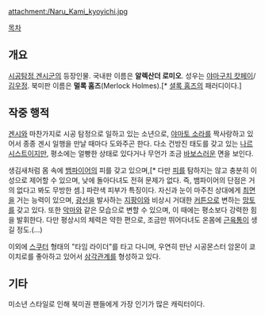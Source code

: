 {{{+1 鳴神京一郎 / Kyoichiro Narugami }}}

attachment:/Naru_Kami_kyoyichi.jpg

[[목차]]

== 개요 ==
[[시공탐정 겐시군]]의 등장인물. 국내판 이름은 '''알렉산더 로미오'''. 성우는 [[야마구치 캇페이]]/[[김우정]]. 북미판 이름은 '''멀록 홈즈'''(Merlock Holmes).[* [[셜록 홈즈]]의 패러디이다.]

== 작중 행적 ==
[[겐시]]와 마찬가지로 시공 탐정으로 일하고 있는 소년으로, [[야마토 소라]]를 짝사랑하고 있어서 종종 겐시 일행을 만날 때마다 도와주곤 한다. 다소 건방진 태도를 갖고 있는 [[나르시스트]]이지만, 평소에는 얼빵한 상태로 있다거나 무언가 조금 [[바보]]스러운 면을 보인다.

생김새처럼 몸 속에 [[뱀파이어]]의 피를 갖고 있으며,[*  다만 [[피]]를 탐하지는 않고 충분히 이성으로 제어할 수 있으며, 낮에 돌아다녀도 전혀 문제가 없다. 즉, 뱀파이어의 단점은 거의 없다고 봐도 무방한 셈.] 파란색 피부가 특징이다. 자신과 눈이 마주친 상대에게 [[최면]]을 거는 능력이 있으며, [[광선]]을 발사하는 [[지팡이]]와 비상시 거대한 [[커튼]]으로 변하는 [[망토]]를 갖고 있다. 또한 [[악마]]와 같은 모습으로 변할 수 있으며, 이 때에는 평소보다 강력한 힘을 발휘한다. 다만 평상시의 체력은 약한 편으로, 조금만 뛰어다녀도 온몸에 [[근육통]]이 생길 정도.(...)

이외에 [[스쿠터]] 형태의 "타임 라이더"를 타고 다니며, 우연히 만난 시공몬스터 암몬이 쿄이치로를 좋아하고 있어서 [[삼각관계]]를 형성하고 있다.

== 기타 ==
미소년 스타일로 인해 북미권 팬들에게 가장 인기가 많은 캐릭터이다.
